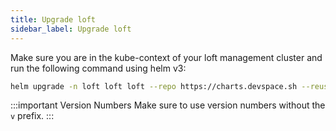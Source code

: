 ```yaml
---
title: Upgrade loft
sidebar_label: Upgrade loft
---
```


Make sure you are in the kube-context of your loft management cluster and run the following command using helm v3:
```bash
helm upgrade -n loft loft loft --repo https://charts.devspace.sh --reuse-values --version 0.0.1
```

:::important Version Numbers
Make sure to use version numbers without the `v` prefix.
:::
